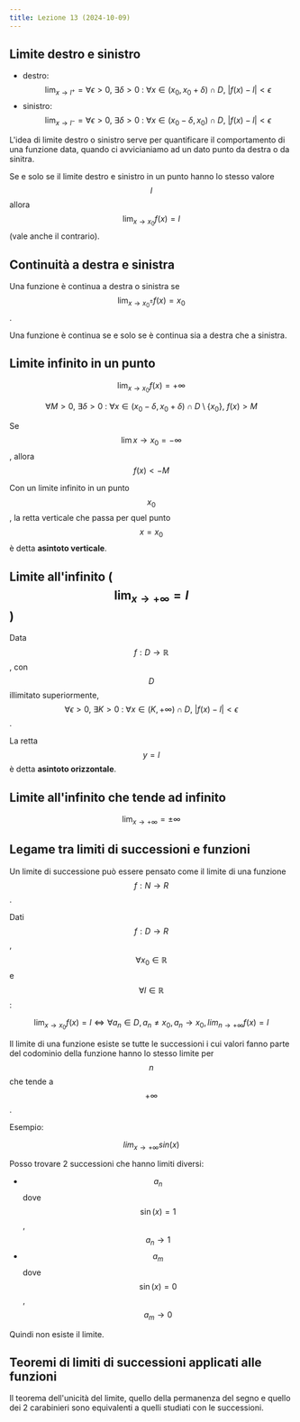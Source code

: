 ```yaml
---
title: Lezione 13 (2024-10-09)
---
```


## Limite destro e sinistro

- destro:
  $$\lim_{x \to l^{+}} = \forall \epsilon > 0, \ \exists \delta > 0 \ : \ \forall x \in (x_0, x_0 + \delta) \cap D, \ |f(x) - l| < \epsilon$$
- sinistro:
  $$\lim_{x \to l^{-}} = \forall \epsilon > 0, \ \exists \delta > 0 \ : \ \forall x \in (x_0 - \delta, x_0) \cap D, \ |f(x) - l| < \epsilon$$

L'idea di limite destro o sinistro serve per quantificare il comportamento di
una funzione data, quando ci avvicianiamo ad un dato punto da destra o da
sinitra.

Se e solo se il limite destro e sinistro in un punto hanno lo stesso valore
$$l$$ allora $$\lim_{x \to x_0} f(x) = l$$ (vale anche il contrario).

## Continuità a destra e sinistra

Una funzione è continua a destra o sinistra se
$$\lim_{x \to x_0^{\pm}} f(x) = x_0$$.

Una funzione è continua se e solo se è continua sia a destra che a sinistra.

## Limite infinito in un punto

$$
\lim_{x \to x_0} f(x) = + \infty
$$

$$
\forall M > 0, \ \exists \delta > 0 \ : \ \forall x \in (x_0 - \delta, x_0 + \delta) \cap D \setminus \{ x_0 \}, \ f(x) > M
$$

Se $$\lim{x \to x_0} = -\infty$$, allora $$f(x) < -M$$

Con un limite infinito in un punto $$x_0$$, la retta verticale che passa per
quel punto $$x = x_0$$ è detta **asintoto verticale**.

## Limite all'infinito ($$\lim_{x \to +\infty} = l$$)

Data $$f: D \to \mathbb{R}$$, con $$D$$ illimitato superiormente,
$$\forall \epsilon > 0, \ \exists K > 0 \ : \ \forall x \in (K, +\infty) \cap D, \ |f(x) - l| < \epsilon$$.

La retta $$y = l$$ è detta **asintoto orizzontale**.

## Limite all'infinito che tende ad infinito

$$
\lim_{x \to +\infty} = \pm \infty
$$

## Legame tra limiti di successioni e funzioni

Un limite di successione può essere pensato come il limite di una funzione
$$f: N \to R$$.

Dati $$f: D \to R$$, $$\forall x_0 \in \mathbb{R}$$ e
$$\forall l \in \mathbb{R}$$:

$$
\lim_{x \to x_0} f(x) = l
\Leftrightarrow
\forall a_n \in D, a_n \neq x_0, a_n \to x_0, lim_{n \to + \infty} f(x) = l
$$

Il limite di una funzione esiste se tutte le successioni i cui valori fanno
parte del codominio della funzione hanno lo stesso limite per $$n$$ che tende a
$$+ \infty$$.

Esempio:

$$
lim_{x \to + \infty} sin(x)
$$

Posso trovare 2 successioni che hanno limiti diversi:

- $$a_n$$ dove $$\sin(x) = 1$$, $$a_n \to 1$$
- $$a_m$$ dove $$\sin(x) = 0$$, $$a_m \to 0$$

Quindi non esiste il limite.

## Teoremi di limiti di successioni applicati alle funzioni

Il teorema dell'unicità del limite, quello della permanenza del segno e quello
dei 2 carabinieri sono equivalenti a quelli studiati con le successioni.
